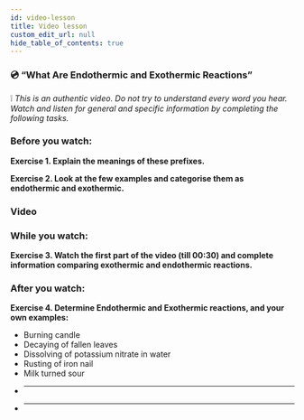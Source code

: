 ```yaml
---
id: video-lesson
title: Video lesson
custom_edit_url: null
hide_table_of_contents: true
---
```



### 💿 “What Are Endothermic and Exothermic Reactions”

❕ _This is an authentic video. Do not try to understand every word you hear. Watch and listen for general and specific information by completing the following tasks._

### Before you watch:

**Exercise 1. Explain the meanings of these prefixes.**

<Frame
  src="https://learningapps.org/watch?v=pn35pz5kk20"
  style={{
    width: "80%",
    height: "22vh",
    border: "none",
  }}
/>

**Exercise 2. Look at the few examples and categorise them as endothermic and exothermic.**

<Frame
  src="https://learningapps.org/watch?v=pa2ssc6ua20"
  style={{
    width: "80%",
    height: "32vh",
    border: "none",
  }}
/>

### Video

<ReactPlayer
  url="https://www.youtube.com/watch?v=P6DMEgE8CK8&list=PLW0gavSzhMlReKGMVfUt6YuNQsO0bqSMV&index=49&t=0s"
  width="80%"
  height="492px"
  controls={true}
/>

### While you watch:

**Exercise 3. Watch the first part of the video (till 00:30) and complete information comparing exothermic and endothermic reactions.**

<Frame
  src="https://learningapps.org/watch?v=pfiyf3oyc20"
  style={{
    width: "80%",
    height: "62vh",
    border: "none",
  }}
/>

### After you watch:

**Exercise 4. Determine Endothermic and Exothermic reactions, and your own examples:**

- Burning candle
- Decaying of fallen leaves
- Dissolving of potassium nitrate in water
- Rusting of iron nail
- Milk turned sour
- _______________________
- _______________________
